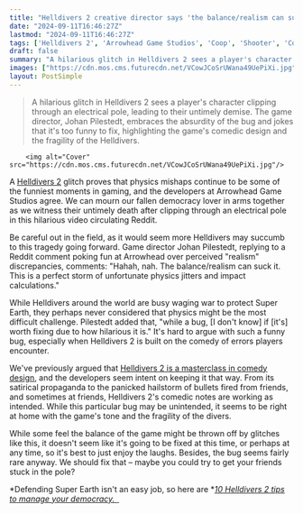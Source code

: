 ```yaml
---
title: "Helldivers 2 creative director says 'the balance/realism can suck it' for one bug that's probably not 'worth fixing due to how hilarious it is'"
date: "2024-09-11T16:46:27Z"
lastmod: "2024-09-11T16:46:27Z"
tags: ['Helldivers 2', 'Arrowhead Game Studios', 'Coop', 'Shooter', 'Comedy', 'Glitch', 'Bug', 'Physics', 'Reddit', 'Video Game', 'Super Earth']
draft: false
summary: "A hilarious glitch in Helldivers 2 sees a player's character clipping through an electrical pole, leading to their untimely demise. The game director, Johan Pilestedt, embraces the absurdity of the bug and jokes that it's too funny to fix, highlighting the game's comedic design and the fragility of the Helldivers."
images: ["https://cdn.mos.cms.futurecdn.net/VCowJCoSrUWana49UePiXi.jpg"]
layout: PostSimple
---
```

> A hilarious glitch in Helldivers 2 sees a player's character clipping through an electrical pole, leading to their untimely demise. The game director, Johan Pilestedt, embraces the absurdity of the bug and jokes that it's too funny to fix, highlighting the game's comedic design and the fragility of the Helldivers.


        <img alt="Cover" src="https://cdn.mos.cms.futurecdn.net/VCowJCoSrUWana49UePiXi.jpg"/>
        
A [<u>Helldivers 2</u>](https://www.gamesradar.com/helldivers-2-guide/) glitch proves that physics mishaps continue to be some of the funniest moments in gaming, and the developers at Arrowhead Game Studios agree. We can mourn our fallen democracy lover in arms together as we witness their untimely death after clipping through an electrical pole in this hilarious video circulating Reddit.

Be careful out in the field, as it would seem more Helldivers may succumb to this tragedy going forward. Game director Johan Pilestedt, replying to a Reddit comment poking fun at Arrowhead over perceived "realism" discrepancies, comments: "Hahah, nah. The balance/realism can suck it. This is a perfect storm of unfortunate physics jitters and impact calculations." 

While Helldivers around the world are busy waging war to protect Super Earth, they perhaps never considered that physics might be the most difficult challenge. Pilestedt added that, "while a bug, [I don't know] if [it's] worth fixing due to how hilarious it is." It's hard to argue with such a funny bug, especially when Helldivers 2 is built on the comedy of errors players encounter.

We've previously argued that [<u>Helldivers 2 is a masterclass in comedy design</u>](https://www.gamesradar.com/helldivers-2-isnt-just-good-co-op-its-a-masterclass-in-designing-comedy-games/), and the developers seem intent on keeping it that way. From its satirical propaganda to the panicked hailstorm of bullets fired from friends, and sometimes at friends, Helldivers 2's comedic notes are working as intended. While this particular bug may be unintended, it seems to be right at home with the game's tone and the fragility of the divers. 

While some feel the balance of the game might be thrown off by glitches like this, it doesn't seem like it's going to be fixed at this time, or perhaps at any time, so it's best to just enjoy the laughs. Besides, the bug seems fairly rare anyway. We should fix that – maybe you could try to get your friends stuck in the pole? 

*Defending Super Earth isn't an easy job, so here are *[<u><em>10 Helldivers 2 tips to manage your democracy. </em></u> ](https://www.gamesradar.com/helldivers-2-tips/) 
        